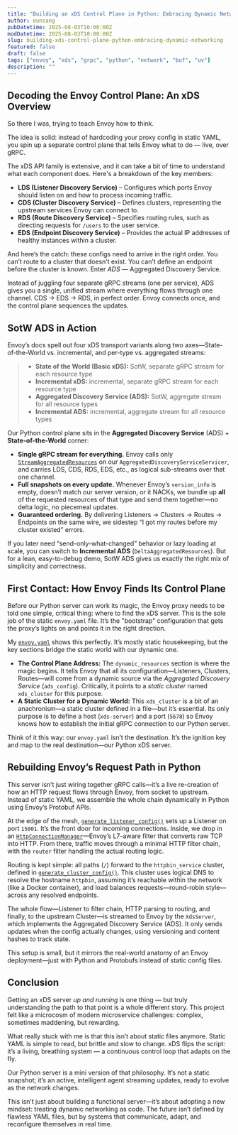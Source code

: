```yaml
---
title: "Building an xDS Control Plane in Python: Embracing Dynamic Networking"
author: eunsang
pubDatetime: 2025-08-03T10:00:00Z
modDatetime: 2025-08-03T10:00:00Z
slug: building-xds-control-plane-python-embracing-dynamic-networking
featured: false
draft: false
tags: ["envoy", "xds", "grpc", "python", "network", "buf", "uv"]
description: ""
--- 
```


## Decoding the Envoy Control Plane: An xDS Overview

So there I was, trying to teach Envoy how to think.

The idea is solid: instead of hardcoding your proxy config in static YAML, you spin up a separate control plane that tells Envoy what to do — live, over gRPC.

The xDS API family is extensive, and it can take a bit of time to understand what each component does. Here's a breakdown of the key members:

* **LDS (Listener Discovery Service)** – Configures which ports Envoy should listen on and how to process incoming traffic.
* **CDS (Cluster Discovery Service)** – Defines clusters, representing the upstream services Envoy can connect to.
* **RDS (Route Discovery Service)** – Specifies routing rules, such as directing requests for `/users` to the user service.
* **EDS (Endpoint Discovery Service)** – Provides the actual IP addresses of healthy instances within a cluster.

And here’s the catch: these configs need to arrive in the right order. You can’t route to a cluster that doesn’t exist. You can’t define an endpoint before the cluster is known. Enter *ADS* — Aggregated Discovery Service.

Instead of juggling four separate gRPC streams (one per service), ADS gives you a single, unified stream where everything flows through one channel. CDS → EDS → RDS, in perfect order. Envoy connects once, and the control plane sequences the updates.

## SotW ADS in Action

Envoy’s docs spell out four xDS transport variants along two axes—State-of-the-World vs. incremental, and per-type vs. aggregated streams:

> * **State of the World (Basic xDS):** SotW, separate gRPC stream for each resource type
> * **Incremental xDS:** incremental, separate gRPC stream for each resource type
> * **Aggregated Discovery Service (ADS):** SotW, aggregate stream for all resource types
> * **Incremental ADS:** incremental, aggregate stream for all resource types

Our Python control plane sits in the **Aggregated Discovery Service** (ADS) + **State-of-the-World** corner:

* **Single gRPC stream for everything.** Envoy calls only [`StreamAggregatedResources`](https://github.com/CynicDog/Envoy-xDS-server-in-python/blob/52925c42c187eeb6b657b7af0af2193b3111069e/xds_server.py#L231) on our `AggregatedDiscoveryServiceServicer`, and carries LDS, CDS, RDS, EDS, etc., as logical sub-streams over that one channel.
* **Full snapshots on every update.** Whenever Envoy’s `version_info` is empty, doesn’t match our server version, or it NACKs, we bundle up **all** of the requested resources of that type and send them together—no delta logic, no piecemeal updates.
* **Guaranteed ordering.** By delivering Listeners → Clusters → Routes → Endpoints on the same wire, we sidestep “I got my routes before my cluster existed” errors.

If you later need “send-only-what-changed” behavior or lazy loading at scale, you can switch to **Incremental ADS** (`DeltaAggregatedResources`). But for a lean, easy-to-debug demo, SotW ADS gives us exactly the right mix of simplicity and correctness.

## First Contact: How Envoy Finds Its Control Plane

Before our Python server can work its magic, the Envoy proxy needs to be told one simple, critical thing: where to find the xDS server. This is the sole job of the static `envoy.yaml` file. It’s the "bootstrap" configuration that gets the proxy’s lights on and points it in the right direction.

My [`envoy.yaml`](https://github.com/CynicDog/Envoy-xDS-server-in-python/blob/main/envoy.yaml) shows this perfectly. It’s mostly static housekeeping, but the key sections bridge the static world with our dynamic one.

* **The Control Plane Address:** The `dynamic_resources` section is where the magic begins. It tells Envoy that all its configuration—Listeners, Clusters, Routes—will come from a dynamic source via the *Aggregated Discovery Service* (`ads_config`). Critically, it points to a *static cluster* named `xds_cluster` for this purpose.
* **A Static Cluster for a Dynamic World:** This `xds_cluster` is a bit of an anachronism—a static cluster defined in a file—but it’s essential. Its only purpose is to define a host (`xds-server`) and a port (`5678`) so Envoy knows how to establish the initial gRPC connection to our Python server.

Think of it this way: our `envoy.yaml` isn’t the destination. It’s the ignition key and map to the real destination—our Python xDS server.

## Rebuilding Envoy’s Request Path in Python

This server isn’t just wiring together gRPC calls—it’s a live re-creation of how an HTTP request flows through Envoy, from socket to upstream. Instead of static YAML, we assemble the whole chain dynamically in Python using Envoy’s Protobuf APIs.

At the edge of the mesh, [`generate_listener_config()`](https://github.com/CynicDog/Envoy-xDS-server-in-python/blob/52925c42c187eeb6b657b7af0af2193b3111069e/xds_server.py#L75) sets up a Listener on port `15001`. It’s the front door for incoming connections. Inside, we drop in an [`HttpConnectionManager`](https://github.com/CynicDog/Envoy-xDS-server-in-python/blob/52925c42c187eeb6b657b7af0af2193b3111069e/xds_server.py#L113)—Envoy’s L7-aware filter that converts raw TCP into HTTP. From there, traffic moves through a minimal HTTP filter chain, with the `router` filter handling the actual routing logic.

Routing is kept simple: all paths (`/`) forward to the `httpbin_service` cluster, defined in [`generate_cluster_config()`](https://github.com/CynicDog/Envoy-xDS-server-in-python/blob/52925c42c187eeb6b657b7af0af2193b3111069e/xds_server.py#L164). This cluster uses logical DNS to resolve the hostname `httpbin`, assuming it’s reachable within the network (like a Docker container), and load balances requests—round-robin style—across any resolved endpoints.

The whole flow—Listener to filter chain, HTTP parsing to routing, and finally, to the upstream Cluster—is streamed to Envoy by the `XdsServer`, which implements the Aggregated Discovery Service (ADS). It only sends updates when the config actually changes, using versioning and content hashes to track state.

This setup is small, but it mirrors the real-world anatomy of an Envoy deployment—just with Python and Protobufs instead of static config files.

## Conclusion

Getting an xDS server *up and running* is one thing — but truly understanding the path to that point is a whole different story. This project felt like a microcosm of modern microservice challenges: complex, sometimes maddening, but rewarding.

What really stuck with me is that this isn’t about static files anymore. Static YAML is simple to read, but brittle and slow to change. xDS flips the script: it’s a living, breathing system — a continuous control loop that adapts on the fly.

Our Python server is a mini version of that philosophy. It’s not a static snapshot; it’s an active, intelligent agent streaming updates, ready to evolve as the network changes.

This isn’t just about building a functional server—it’s about adopting a new mindset: treating dynamic networking as code. The future isn’t defined by flawless YAML files, but by systems that communicate, adapt, and reconfigure themselves in real time.
